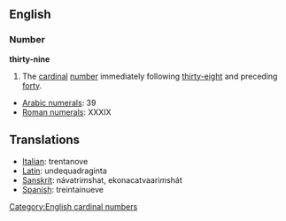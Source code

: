 == English ==
=== Number ===
'''thirty-nine'''

#The [[cardinal]] [[number]] immediately following [[thirty-eight]] and preceding [[forty]].

*[[w:Arabic Numerals|Arabic numerals]]: 39
*[[w:Roman numerals|Roman numerals]]: XXXIX
 
==Translations==
*[[Italian]]: trentanove
*[[Latin]]: undequadraginta
*[[Sanskrit]]: návatri''m''shat, ekonacatvaari''m''shát
*[[Spanish]]: treintainueve

[[Category:English cardinal numbers]]
